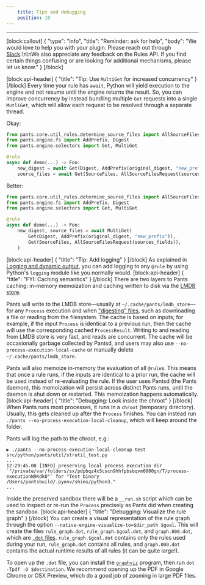 ```yaml
---
    title: Tips and debugging
    position: 10
---
```




---

[block:callout]
{
  "type": "info",
  "title": "Reminder: ask for help",
  "body": "We would love to help you with your plugin. Please reach out through [Slack](doc:community).\n\nWe also appreciate any feedback on the Rules API. If you find certain things confusing or are looking for additional mechanisms, please let us know."
}
[/block]

[block:api-header]
{
  "title": "Tip: Use `MultiGet` for increased concurrency"
}
[/block]
Every time your rule has `await`, Python will yield execution to the engine and not resume until the engine returns the result. So, you can improve concurrency by instead bundling multiple `Get` requests into a single `MutliGet`, which will allow each request to be resolved through a separate thread.

Okay:

```python
from pants.core.util_rules.determine_source_files import AllSourceFilesRequest, SourceFiles
from pants.engine.fs import AddPrefix, Digest
from pants.engine.selectors import Get, MultiGet

@rule
async def demo(...) -> Foo:
    new_digest = await Get(Digest, AddPrefix(original_digest, "new_prefix"))
    source_files = await Get(SourceFiles, AllSourceFilesRequest(sources_fields))
```

Better:

```python
from pants.core.util_rules.determine_source_files import AllSourceFilesRequest, SourceFiles
from pants.engine.fs import AddPrefix, Digest
from pants.engine.selectors import Get, MultiGet

@rule
async def demo(...) -> Foo:
    new_digest, source_files = await MultiGet(
        Get(Digest, AddPrefix(original_digest, "new_prefix")),
        Get(SourceFiles, AllSourceFilesRequest(sources_fields)),
    )
```

[block:api-header]
{
  "title": "Tip: Add logging"
}
[/block]
As explained in [Logging and dynamic output](doc:rules-api-logging), you can add logging to any `@rule` by using Python's `logging` module like you normally would.
[block:api-header]
{
  "title": "FYI: Caching semantics"
}
[/block]
There are two layers to Pants caching: in-memory memoization and caching written to disk via the [LMDB store](https://en.wikipedia.org/wiki/Lightning_Memory-Mapped_Database).

Pants will write to the LMDB store—usually at `~/.cache/pants/lmdb_store`—for any `Process` execution and when ["digesting" files](doc:rules-api-file-system), such as downloading a file or reading from the filesystem. The cache is based on inputs; for example, if the input `Process` is identical to a previous run, then the cache will use the corresponding cached `ProcessResult`. Writing to and reading from LMDB store is very fast, and reads are concurrent. The cache will be occasionally garbage collected by Pantsd, and users may also use `--no-process-execution-local-cache` or manually delete `~/.cache/pants/lmdb_store`.

Pants will also memoize in-memory the evaluation of all `@rule`s. This means that once a rule runs, if the inputs are identical to a prior run, the cache will be used instead of re-evaluating the rule. If the user uses Pantsd (the Pants daemon), this memoization will persist across distinct Pants runs, until the daemon is shut down or restarted. This memoization happens automatically.
[block:api-header]
{
  "title": "Debugging: Look inside the chroot"
}
[/block]
When Pants runs most processes, it runs in a `chroot` (temporary directory). Usually, this gets cleaned up after the `Process` finishes. You can instead run `./pants --no-process-execution-local-cleanup`, which will keep around the folder.

Pants will log the path to the chroot, e.g.:

```
▶ ./pants --no-process-execution-local-cleanup test src/python/pants/util/strutil_test.py
...
12:29:45.08 [INFO] preserving local process execution dir `"/private/var/folders/sx/pdpbqz4x5cscn9hhfpbsbqvm0000gn/T/process-executionN9Kdk0"` for "Test binary /Users/pantsbuild/.pyenv/shims/python3."
...
```

Inside the preserved sandbox there will be a `__run.sh` script which can be used to inspect or re-run the `Process` precisely as Pants did when creating the sandbox.
[block:api-header]
{
  "title": "Debugging: Visualize the rule graph"
}
[/block]
You can create a visual representation of the rule graph through the option `--native-engine-visualize-to=$dir_path $goal`. This will create the files `rule_graph.dot`, `rule_graph.$goal.dot`, and `graph.000.dot`, which are [`.dot` files](https://en.wikipedia.org/wiki/DOT_%28graph_description_language%29). `rule_graph.$goal.dot` contains only the rules used during your run, `rule_graph.dot` contains all rules, and `graph.000.dot` contains the actual runtime results of all rules (it can be quite large!).

To open up the `.dot` file, you can install the [`graphviz`](https://graphviz.org) program, then run `dot -Tpdf -O $destination`. We recommend opening up the PDF in Google Chrome or OSX Preview, which do a good job of zooming in large PDF files.